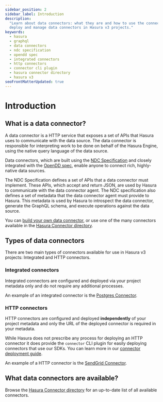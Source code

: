 ```yaml
---
sidebar_position: 2
sidebar_label: Introduction
description:
  "Learn about data connectors: what they are and how to use the connector CLI plugin in Hasura. Discover how to create,
  deploy and manage data connectors in Hasura v3 projects."
keywords:
  - hasura
  - graphql
  - data connectors
  - ndc specification
  - opendd spec
  - integrated connectors
  - http connectors
  - connector cli plugin
  - hasura connector directory
  - hasura v3
seoFrontMatterUpdated: true
---
```


# Introduction

## What is a data connector?

A data connector is a HTTP service that exposes a set of APIs that Hasura uses to communicate with the data source. The
data connector is responsible for interpreting work to be done on behalf of the Hasura Engine, using the native query
language of the data source.

Data connectors, which are built using the [NDC Specification](http://hasura.github.io/ndc-spec/) and closely integrated
with the [OpenDD spec](https://github.com/hasura/open-data-domain-specification), enable anyone to connect rich,
highly-native data sources.

The NDC Specification defines a set of APIs that a data connector must implement. These APIs, which accept and return
JSON, are used by Hasura to communicate with the data connector agent. The NDC specification also defines a set of
metadata that the data connector agent must provide to Hasura. This metadata is used by Hasura to introspect the data
connector, generate the GraphQL schema, and execute operations against the data source.

You can [build your own data connector](/connectors/build-your-own-connector.mdx), or use one of the many connectors
available in the [Hasura Connector directory](https://hasura.io/connectors).

## Types of data connectors

There are two main types of connectors available for use in Hasura v3 projects: Integrated and HTTP connectors.

### Integrated connectors

Integrated connectors are configured and deployed via your project metadata only and do not require any additional
processes.

An example of an integrated connector is the [Postgres Connector](https://hasura.io/connectors/postgres).

### HTTP connectors

HTTP connectors are configured and deployed **independently** of your project metadata and only the URL of the deployed
connector is required in your metadata.

While Hasura does not prescribe any process for deploying an HTTP connector it does provide the `connector` CLI plugin
for easily deploying connectors that use our SDKs. You can learn more in our
[connector deployment guide](/connectors/deployment/index.mdx#http-connectors).

An example of a HTTP connector is the [SendGrid Connector](https://hasura.io/connectors/sendgrid).

## What data connectors are available?

Browse the [Hasura Connector directory](https://hasura.io/connectors) for an up-to-date list of all available
connectors.
